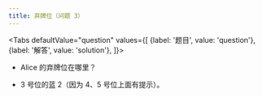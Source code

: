 ```yaml
---
title: 弃牌位（问题 3）
---
```



<BeginnersGuideProgress id="chop-question-3" />

<Tabs
  defaultValue="question"
  values={[
    {label: '题目', value: 'question'},
    {label: '解答', value: 'solution'},
  ]}>
<TabItem value="question">

- Alice 的弃牌位在哪里？

</TabItem>
<TabItem value="solution">

- 3 号位的蓝 2（因为 4、5 号位上面有提示）。

</TabItem>
</Tabs>

<ChopQuestion3 />

